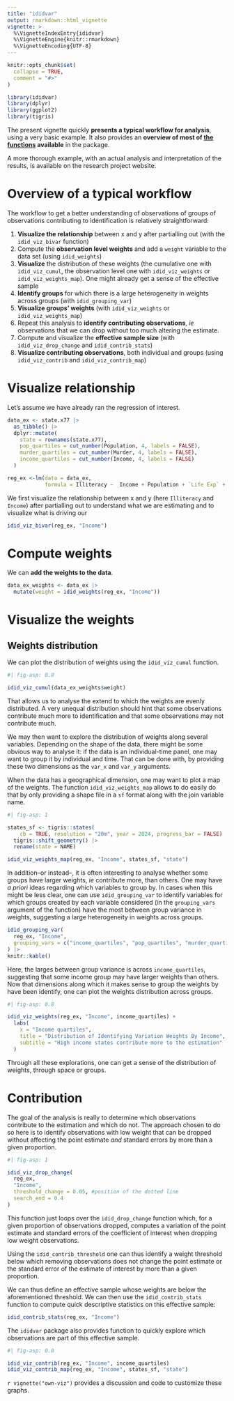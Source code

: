 ```yaml
---
title: "ididvar"
output: rmarkdown::html_vignette
vignette: >
  %\VignetteIndexEntry{ididvar}
  %\VignetteEngine{knitr::rmarkdown}
  %\VignetteEncoding{UTF-8}
---
```


```r
knitr::opts_chunk$set(
  collapse = TRUE,
  comment = "#>"
)
```


```r
library(ididvar)
library(dplyr)
library(ggplot2)
library(tigris)
```

The present vignette quickly **presents a typical workflow for analysis**, using a very basic example. It also provides an **overview of most of [the functions](reference/index.html) available** in the package. 

A more thorough example, with an actual analysis and interpretation of the results, is available on the research project website. 

# Overview of a typical workflow

The workflow to get a better understanding of observations of groups of observations contributing to identification is relatively straightforward: 

1. **Visualize the relationship** between x and y after partialling out (with the `idid_viz_bivar` function)
1. Compute the **observation level weights** and add a `weight` variable to the data set (using `idid_weights`)
1. **Visualize** the distribution of these weights (the cumulative one with `idid_viz_cumul`, the observation level one with `idid_viz_weights` or `idid_viz_weights_map`). One might already get a sense of the effective sample
1. **Identify groups** for which there is a large heterogeneity in weights across groups (with `idid_grouping_var`)
1. **Visualize groups' weights** (with `idid_viz_weights` or `idid_viz_weights_map`)
1. Repeat this analysis to **identify contributing observations**, *ie* observations that we can drop without too much altering the estimate.
1. Compute and visualize the **effective sample size** (with `idid_viz_drop_change` and `idid_contrib_stats`) 
1. **Visualize contributing observations**, both individual and groups (using `idid_viz_contrib` and `idid_viz_contrib_map`)

<!-- Optionally, we can also add a `contrib` dummy. For that we need to determine the contribution threshold. Here I use the `idid_contrib_threshold` to find a weight threshold below which removing observations does not change the point estimate or the standard error of the estimate of interest by more than a given proportion. -->
<!-- 1. Compute the weights at a group level of interest (here state level) by summing weights of observations in this group. -->

# Visualize relationship

Let's assume we have already ran the regression of interest. 

```r
data_ex <- state.x77 |>
  as_tibble() |>
  dplyr::mutate(
    state = rownames(state.x77),
    pop_quartiles = cut_number(Population, 4, labels = FALSE),
    murder_quartiles = cut_number(Murder, 4, labels = FALSE),
    income_quartiles = cut_number(Income, 4, labels = FALSE)
  ) 

reg_ex <-lm(data = data_ex,
            formula = Illiteracy ~  Income + Population + `Life Exp` + Frost)
```

We first visualize the relationship between x and y (here `Illiteracy` and `Income`) after partialling out to understand what we are estimating and to visualize what is driving our 

```r
idid_viz_bivar(reg_ex, "Income")
```

# Compute weights

We can **add the weights to the data**.

```r
data_ex_weights <- data_ex |> 
  mutate(weight = idid_weights(reg_ex, "Income"))
```

# Visualize the weights

## Weights distribution

We can plot the distribution of weights using the `idid_viz_cumul` function.

```r
#| fig-asp: 0.8

idid_viz_cumul(data_ex_weights$weight)
```

That allows us to analyse the extend to which the weights are evenly distributed. A very unequal distribution should hint that some observations contribute much more to identification and that some observations may not contribute much.

We may then want to explore the distribution of weights along several variables. Depending on the shape of the data, there might be some obvious way to analyse it: if the data is an individual-time panel, one may want to group it by individual and time. That can be done with, by providing these two dimensions as the `var_x` and `var_y` arguments.

When the data has a geographical dimension, one may want to plot a map of the weights. The function `idid_viz_weights_map` allows to do easily do that by only providing a shape file in a `sf` format along with the join variable name.

```r
#| fig-asp: 1

states_sf <- tigris::states(
    cb = TRUE, resolution = "20m", year = 2024, progress_bar = FALSE) |>
  tigris::shift_geometry() |> 
  rename(state = NAME)

idid_viz_weights_map(reg_ex, "Income", states_sf, "state")
```

In addition--or instead--, it is often interesting to analyse whether some groups have larger weights, *ie* contribute more, than others. One may have *a priori* ideas regarding which variables to group by. In cases when this might be less clear, one can use `idid_grouping_var` to identify variables for which groups created by each variable considered (in the `grouping_vars` argument of the function) have the most between group variance in weights, suggesting a large heterogeneity in weights across groups.

```r
idid_grouping_var(
  reg_ex, "Income", 
  grouping_vars = c("income_quartiles", "pop_quartiles", "murder_quartiles")
) |> 
knitr::kable()
```

Here, the larges between group variance is across `income_quartiles`, suggesting that some income group may have larger weights than others. Now that dimensions along which it makes sense to group the weights by have been identify, one can plot the weights distribution across groups.

```r
#| fig-asp: 0.8

idid_viz_weights(reg_ex, "Income", income_quartiles) +
  labs(
    x = "Income quartiles", 
    title = "Distribution of Identifying Variation Weights By Income",
    subtitle = "High income states contribute more to the estimation"
  )
```

Through all these explorations, one can get a sense of the distribution of weights, through space or groups. 

# Contribution

The goal of the analysis is really to determine which observations contribute to the estimation and which do not. The approach chosen to do so here is to identify observations with low weight that can be dropped without affecting the point estimate *and* standard errors by more than a given proportion.

```r
#| fig-asp: 1

idid_viz_drop_change(
  reg_ex, 
  "Income", 
  threshold_change = 0.05, #position of the dotted line
  search_end = 0.4
)
```

This function just loops over the `idid_drop_change` function which, for a given proportion of observations dropped, computes a variation of the point estimate and standard errors of the coefficient of interest when dropping low weight observations.

Using the `idid_contrib_threshold` one can thus identify a weight threshold below which removing observations does not change the point estimate or the standard error of the estimate of interest by more than a given proportion. 

We can thus define an effective sample whose weights are below the aforementioned threshold. We can then use the `idid_contrib_stats` function to compute quick descriptive statistics on this effective sample:

```r
idid_contrib_stats(reg_ex, "Income")
```

The `ididvar` package also provides function to quickly explore which observations are part of this effective sample.

```r
#| fig-asp: 0.8

idid_viz_contrib(reg_ex, "Income", income_quartiles)
idid_viz_contrib_map(reg_ex, "Income", states_sf, "state")
```

`r vignette("own-viz")` provides a discussion and code to customize these graphs.


